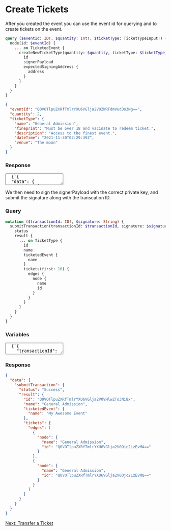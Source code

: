 # Create Tickets

After you created the event you can use the event id for querying and to create tickets on the event.

```graphql
query ($eventId: ID!, $quantity: Int!, $ticketType: TicketTypeInput!) {
  node(id: $eventId) {
    ... on TicketedEvent {
      createNewTicketType(quantity: $quantity, ticketType: $ticketType) {
        id
        signerPayload
        expectedSigningAddress {
          address
        }
      }
    }
  }
}
```

```json
{
  "eventId": "Q0VOTlpuZXRfTmlrYXU6VGlja2V0ZWRFdmVudDo3Ng==",
  "quantity": 2,
  "ticketType": {
    "name": "General Admission",
    "fineprint": "Must be over 18 and vacinate to redeem ticket.",
    "description": "Access to the finest event.",
    "dateTime": "2021-11-30T02:29:39Z",
    "venue": "The moon"
  }
}
```

### Response

<textarea>
  {`{
  "data": {
    "node": {
      "createNewTicketType": {
        "id": "Q0VOTlpuZXRfTmlrYXU6VHJhbnNhY3Rpb246VGlja2V0VHlwZTosi4J4JIAzGa290SloNzTRohXJ6NsnRRdWtjlmJyYAU5NkzcImEiqGqx_bbIxGMOETP2Zlyw5RSH2I0HvG2V2EgAAAAAATZM3CJhIqhqsf22yMRjDhEz9mZcsOUUh9iNB7xtldhIeA0wAAAACAAAAAAQIREdlbmVyYWwgQWRtaXNzaW9uAdRpcGZzOi8vUW1aWk5wYkxIN0R3S1VWQmZ0UEtEVUQ2NU1tQXBWejFNZ1B6UlZvV29YZVA1OQBVASBjZW5uem5ldDRjZW5uem5ldC1ub2RlAQAAAC0AAAAtAAAARN9qy2iZB2CbAwAAADfjl_x8kfXkAQAAAED-OtQB-JWaBAAAANK8mJfu0I8VAgAAAPeLJ4vlP0VMAgAAAGh61ErTfwPCAQAAAMvKJeOfFCOHAgAAAKs8BXIpH-uLAQAAAO2ZxayyXu31AgAAAON3zpEWvLXxAQAAALydiZBPW5I_AQAAAM7H-5YxR_CFAQAAAHnG2ibx1xgwAQAAADfIuxNQqaKoAQAAADfoNPQzmLotAQAAAP9APz5JQ4NoAQAAABjvWKO2e6dwAQAAAAUAAAAAAAAE",
        "signerPayload": "0x1e034c000000020000000004084447656e6572616c2041646d697373696f6e01d4697066733a2f2f516d5a5a4e70624c483744774b5556426674504b44554436354d6d4170567a314d67507a52566f576f58655035390000550100002d000000050000004d9337089848aa1aac7f6db23118c3844cfd99972c394521f62341ef1b6576124d9337089848aa1aac7f6db23118c3844cfd99972c394521f62341ef1b657612",
        "expectedSigningAddress": {
          "address": "5G6L4FqzKtpe9T48eUK5fTrfM9znsmPGKNrxcynaw2hCfRoL"
        }
      }
    }
  }
}`}
</textarea>

We then need to sign the signerPayload with the correct private key, and submit the signature along with the transcation ID.

### Query

```graphql
mutation ($transactionId: ID!, $signature: String) {
  submitTransaction(transactionId: $transactionId, signature: $signature) {
    status
    result {
      ... on TicketType {
        id
        name
        ticketedEvent {
          name
        }
        tickets(first: 10) {
          edges {
            node {
              name
              id
            }
          }
        }
      }
    }
  }
}
```

### Variables

<textarea>
  {`{
    "transactionId": "Q0VOTlpuZXRfTmlrYXU6VHJhbnNhY3Rpb246VGlja2V0VHlwZTosi4J4JIAzGa290SloNzTRohXJ6NsnRRdWtjlmJyYAU5NkzcImEiqGqx_bbIxGMOETP2Zlyw5RSH2I0HvG2V2EgAAAAAATZM3CJhIqhqsf22yMRjDhEz9mZcsOUUh9iNB7xtldhIeA0wAAAACAAAAAAQIREdlbmVyYWwgQWRtaXNzaW9uAdRpcGZzOi8vUW1aWk5wYkxIN0R3S1VWQmZ0UEtEVUQ2NU1tQXBWejFNZ1B6UlZvV29YZVA1OQBVASBjZW5uem5ldDRjZW5uem5ldC1ub2RlAQAAAC0AAAAtAAAARN9qy2iZB2CbAwAAADfjl_x8kfXkAQAAAED-OtQB-JWaBAAAANK8mJfu0I8VAgAAAPeLJ4vlP0VMAgAAAGh61ErTfwPCAQAAAMvKJeOfFCOHAgAAAKs8BXIpH-uLAQAAAO2ZxayyXu31AgAAAON3zpEWvLXxAQAAALydiZBPW5I_AQAAAM7H-5YxR_CFAQAAAHnG2ibx1xgwAQAAADfIuxNQqaKoAQAAADfoNPQzmLotAQAAAP9APz5JQ4NoAQAAABjvWKO2e6dwAQAAAAUAAAAAAAAE",
    "signature": "0x0154e9853f21d0ae0b242261bceba425f8779965a7e4766221d737b82268da911fb8ebda5ce2a4dd0f41bcc81ef3020d118b4d194cff7968ea790178517af9d28e"
  }`}
</textarea>

### Response

```json
{
  "data": {
    "submitTransaction": {
      "status": "Success",
      "result": {
        "id": "Q0VOTlpuZXRfTmlrYXU6VGlja2V0VHlwZTo3Ni8x",
        "name": "General Admission",
        "ticketedEvent": {
          "name": "My Awesome Event"
        },
        "tickets": {
          "edges": [
            {
              "node": {
                "name": "General Admission",
                "id": "Q0VOTlpuZXRfTmlrYXU6VGlja2V0Ojc2LzEvMA=="
              }
            },
            {
              "node": {
                "name": "General Admission",
                "id": "Q0VOTlpuZXRfTmlrYXU6VGlja2V0Ojc2LzEvMQ=="
              }
            }
          ]
        }
      }
    }
  }
}
```

[Next: Transfer a Ticket](./transferTicket)
